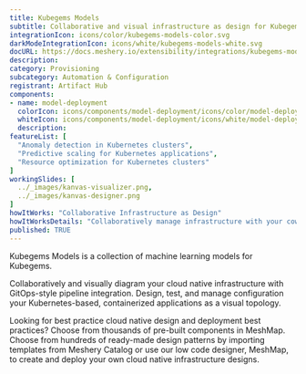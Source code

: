 ```yaml
---
title: Kubegems Models
subtitle: Collaborative and visual infrastructure as design for Kubegems Models
integrationIcon: icons/color/kubegems-models-color.svg
darkModeIntegrationIcon: icons/white/kubegems-models-white.svg
docURL: https://docs.meshery.io/extensibility/integrations/kubegems-models
description: 
category: Provisioning
subcategory: Automation & Configuration
registrant: Artifact Hub
components: 
- name: model-deployment
  colorIcon: icons/components/model-deployment/icons/color/model-deployment-color.svg
  whiteIcon: icons/components/model-deployment/icons/white/model-deployment-white.svg
  description: 
featureList: [
  "Anomaly detection in Kubernetes clusters",
  "Predictive scaling for Kubernetes applications",
  "Resource optimization for Kubernetes clusters"
]
workingSlides: [
  ../_images/kanvas-visualizer.png,
  ../_images/kanvas-designer.png
]
howItWorks: "Collaborative Infrastructure as Design"
howItWorksDetails: "Collaboratively manage infrastructure with your coworkers synchronously sharing the same designs."
published: TRUE
---
```

<p>
Kubegems Models is a collection of machine learning models for Kubegems.
</p>
<p>
    Collaboratively and visually diagram your cloud native infrastructure with GitOps-style pipeline integration. Design, test, and manage configuration your Kubernetes-based, containerized applications as a visual topology.
</p>
<p>
    Looking for best practice cloud native design and deployment best practices? Choose from thousands of pre-built components in MeshMap. Choose from hundreds of ready-made design patterns by importing templates from Meshery Catalog or use our low code designer, MeshMap, to create and deploy your own cloud native infrastructure designs.
</p>
